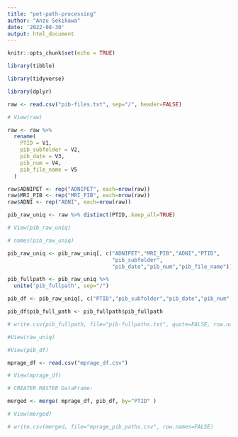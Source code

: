 ```yaml
---
title: "pet-path-processing"
author: "Anzu Sekikawa"
date: '2022-08-30'
output: html_document
---
```


```r
knitr::opts_chunk$set(echo = TRUE)
```

```r


library(tibble)

library(tidyverse)

library(dplyr)

```


```r

raw <- read.csv("pib-files.txt", sep="/", header=FALSE)

# View(raw)

raw <- raw %>%
  rename(
    PTID = V1,
    pib_subfolder = V2,
    pib_date = V3, 
    pib_num = V4,
    pib_file_name = V5
  )

raw$ADNIPET <- rep("ADNIPET", each=nrow(raw))
raw$MRI_PIB <- rep("MRI_PIB", each=nrow(raw))
raw$ADNI <- rep("ADNI", each=nrow(raw))

pib_raw_uniq <- raw %>% distinct(PTID,.keep_all=TRUE)

# View(pib_raw_uniq)

# names(pib_raw_uniq)

pib_raw_uniq <- pib_raw_uniq[, c("ADNIPET","MRI_PIB","ADNI","PTID",
                                 "pib_subfolder",
                                 "pib_date","pib_num","pib_file_name")]

pib_fullpath <- pib_raw_uniq %>%
  unite('pib_fullpath', sep="/")

pib_df <- pib_raw_uniq[, c("PTID","pib_subfolder","pib_date","pib_num","pib_file_name")]

pib_df$pib_full_path <- pib_fullpath$pib_fullpath

# write.csv(pib_fullpath, file="pib-fullpaths.txt", quote=FALSE, row.names=FALSE)

#View(raw_uniq)

#View(pib_df)

mprage_df <- read.csv("mprage_df.csv")

# View(mprage_df)

# CREATER MASTER DataFrame:

merged <- merge( mprage_df, pib_df, by="PTID" )

# View(merged)

# write.csv(merged, file="mprage_pib_paths.csv", row.names=FALSE)




```


```r
```

